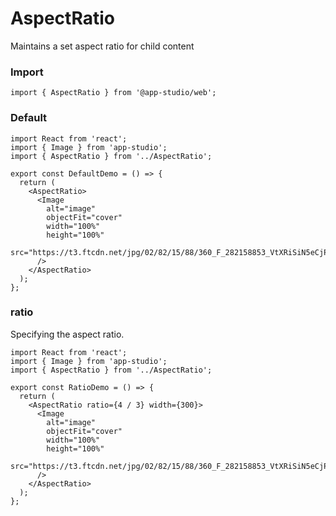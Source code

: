 # AspectRatio

Maintains a set aspect ratio for child content

### **Import**

```tsx
import { AspectRatio } from '@app-studio/web';
```

### **Default**

```tsx
import React from 'react';
import { Image } from 'app-studio';
import { AspectRatio } from '../AspectRatio';

export const DefaultDemo = () => {
  return (
    <AspectRatio>
      <Image
        alt="image"
        objectFit="cover"
        width="100%"
        height="100%"
        src="https://t3.ftcdn.net/jpg/02/82/15/88/360_F_282158853_VtXRiSiN5eCjPddHobErJewxJ65lYZGt.jpg"
      />
    </AspectRatio>
  );
};
```

### **ratio**

Specifying the aspect ratio.

```tsx
import React from 'react';
import { Image } from 'app-studio';
import { AspectRatio } from '../AspectRatio';

export const RatioDemo = () => {
  return (
    <AspectRatio ratio={4 / 3} width={300}>
      <Image
        alt="image"
        objectFit="cover"
        width="100%"
        height="100%"
        src="https://t3.ftcdn.net/jpg/02/82/15/88/360_F_282158853_VtXRiSiN5eCjPddHobErJewxJ65lYZGt.jpg"
      />
    </AspectRatio>
  );
};
```
